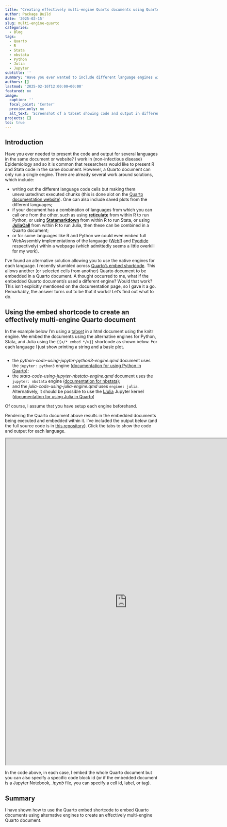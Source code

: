 ```yaml
---
title: "Creating effectively multi-engine Quarto documents using Quarto's embed shortcode"
author: Package Build
date: '2025-02-15'
slug: multi-engine-quarto
categories:
  - Blog
tags:
  - Quarto
  - R
  - Stata
  - nbstata
  - Python
  - Julia
  - Jupyter
subtitle: ''
summary: "Have you ever wanted to include different language engines within the same Quarto document such that the code chunks are executed when the document is rendered? I describe how to achieve this using Quarto's embed shortcode."
authors: []
lastmod: '2025-02-16T12:00:00+00:00'
featured: no
image:
  caption: ''
  focal_point: 'Center'
  preview_only: no
  alt_text: 'Screenshot of a tabset showing code and output in different languages.'
projects: []
toc: true
---
```


## Introduction

Have you ever needed to present the code and output for several languages in the same document or website? I work in (non-infectious disease) Epidemiology and so it is common that researchers would like to present R and Stata code in the same document. However, a Quarto document can only run a single engine. There are already several work around solutions, which include:

* writing out the different language code cells but making them unevaluated/not executed chunks (this is done alot on the [Quarto documentation website](https://quarto.org/docs/reference/)). One can also include saved plots from the different languages;
* if your document has a combination of languages from which you can call one from the other, such as using [**reticulate**](https://rstudio.github.io/reticulate/) from within R to run Python, or using [**Statamarkdown**](https://cran.r-project.org/package=Statamarkdown) from within R to run Stata, or using [**JuliaCall**](https://cran.r-project.org/package=JuliaCall) from within R to run Julia, then these can be combined in a Quarto document;
* or for some languages like R and Python we could even embed full WebAssembly implementations of the language ([WebR](https://docs.r-wasm.org/webr/latest/) and [Pyodide](https://pyodide.org/en/stable/#) respectively) within a webpage (which admittedly seems a little overkill for my work).

I've found an alternative solution allowing you to use the native engines for each language. I recently stumbled across [Quarto's embed shortcode](https://quarto.org/docs/authoring/notebook-embed.html). This allows another (or selected cells from another) Quarto document to be embedded in a Quarto document. A thought occurred to me, what if the embedded Quarto document/s used a different engine? Would that work? This isn't explicitly mentioned on the documentation page, so I gave it a go. Remarkably, the answer turns out to be that it works! Let's find out what to do.

## Using the embed shortcode to create an effectively multi-engine Quarto document

In the example below I'm using a [tabset](https://quarto.org/docs/output-formats/html-basics.html#tabsets) in a html document using the knitr engine. We embed the documents using the alternative engines for Python, Stata, and Julia using the `{{</* embed */>}}` shortcode as shown below. For each language I just show printing a string and a basic plot.

````verbatim
````

* the *python-code-using-jupyter-python3-engine.qmd* document uses the `jupyter: python3` engine ([documentation for using Python in Quarto](https://quarto.org/docs/computations/python.html));
* the *stata-code-using-jupyter-nbstata-engine.qmd* document uses the `jupyter: nbstata` engine ([documentation for nbstata](https://hugetim.github.io/nbstata/));
* and the *julia-code-using-julia-engine.qmd* uses `engine: julia`. Alternatively, it should be possible to use the [IJulia](https://julialang.github.io/IJulia.jl/stable/) Jupyter kernel ([documentation for using Julia in Quarto](https://quarto.org/docs/computations/julia.html))

Of course, I assume that you have setup each engine beforehand.

Rendering the Quarto document above results in the embedded documents being executed and embedded within it. I've included the output below (and the full source code is in [this repository](https://github.com/remlapmot/quarto-multi-engine-using-embed-example)). Click the tabs to show the code and output for each language.

<p align="center">
<iframe src="https://remlapmot.github.io/quarto-multi-engine-using-embed-example/" height="1075" width="800">
</iframe>
</p>

In the code above, in each case, I embed the whole Quarto document but you can also specify a specific code block id (or if the embedded document is a Jupyter Notebook, *.ipynb* file, you can specify a cell id, label, or tag).

## Summary

I have shown how to use the Quarto embed shortcode to embed Quarto documents using alternative engines to create an effectively multi-engine Quarto document.
